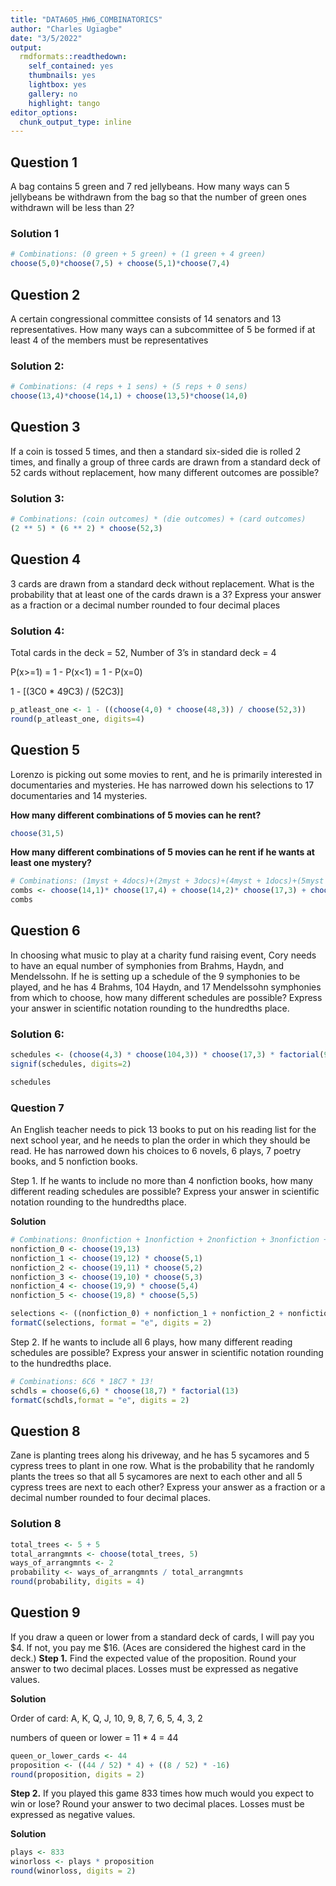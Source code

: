 ---
title: "DATA605_HW6_COMBINATORICS"
author: "Charles Ugiagbe"
date: "3/5/2022"
output:
  rmdformats::readthedown:
    self_contained: yes
    thumbnails: yes
    lightbox: yes
    gallery: no
    highlight: tango
editor_options: 
  chunk_output_type: inline
---

##    Question 1
A bag contains 5 green and 7 red jellybeans. How many ways can 5 jellybeans be withdrawn from the bag so that the number of green ones withdrawn will be less than 2?

###    Solution 1

```{r}
# Combinations: (0 green + 5 green) + (1 green + 4 green)
choose(5,0)*choose(7,5) + choose(5,1)*choose(7,4)
```


##    Question 2
A certain congressional committee consists of 14 senators and 13 representatives. How many ways can a subcommittee of 5 be formed if at least 4 of the members must be representatives

###    Solution 2:

```{r}
# Combinations: (4 reps + 1 sens) + (5 reps + 0 sens)
choose(13,4)*choose(14,1) + choose(13,5)*choose(14,0)
```

##    Question 3
If a coin is tossed 5 times, and then a standard six-sided die is rolled 2 times, and finally a group of three cards are drawn from a standard deck of 52 cards without replacement, how many different outcomes are possible?

###   Solution 3:

```{r}
# Combinations: (coin outcomes) * (die outcomes) + (card outcomes)
(2 ** 5) * (6 ** 2) * choose(52,3)
```

##    Question 4
3 cards are drawn from a standard deck without replacement. What is the probability that at least one of the cards drawn is a 3? Express your answer as a fraction or a decimal number rounded to four decimal places

###    Solution 4:

Total cards in the deck = 52, Number of 3's in standard deck = 4

P(x>=1) = 1 - P(x<1) = 1 - P(x=0)
 
1 - [(3C0 * 49C3) / (52C3)]

```{r}
p_atleast_one <- 1 - ((choose(4,0) * choose(48,3)) / choose(52,3))
round(p_atleast_one, digits=4)
```

##    Question 5

Lorenzo is picking out some movies to rent, and he is primarily interested in documentaries and mysteries. He has narrowed down his selections to 17 documentaries and 14 mysteries.

**How many different combinations of 5 movies can he rent?**
```{r}
choose(31,5)
```
**How many different combinations of 5 movies can he rent if he wants at least one mystery?**


```{r}
# Combinations: (1myst + 4docs)+(2myst + 3docs)+(4myst + 1docs)+(5myst + 0docs)
combs <- choose(14,1)* choose(17,4) + choose(14,2)* choose(17,3) + choose(14,3)* choose(17,2) + choose(14,5)* choose(17,0)
combs
```

##   Question 6
In choosing what music to play at a charity fund raising event, Cory needs to have an equal number of symphonies from Brahms, Haydn, and Mendelssohn. If he is setting up a schedule of the 9 symphonies to be played, and he has 4 Brahms, 104 Haydn, and 17 Mendelssohn symphonies from which to choose, how many different schedules are possible? Express your answer in scientific notation rounding to the hundredths place.

###    Solution 6:
```{r}
schedules <- (choose(4,3) * choose(104,3)) * choose(17,3) * factorial(9)
signif(schedules, digits=2)
```

```{r}
schedules
```

###   Question 7
An English teacher needs to pick 13 books to put on his reading list for the next school year, and he needs to plan the order in which they should be read. He has narrowed down his choices to 6 novels, 6 plays, 7 poetry books, and 5 nonfiction books.

Step 1.
If he wants to include no more than 4 nonfiction books, how many different reading schedules are possible? Express your answer in scientific notation rounding to the hundredths place.

**Solution**
```{r}
# Combinations: 0nonfiction + 1nonfiction + 2nonfiction + 3nonfiction + 4nonfiction
nonfiction_0 <- choose(19,13)
nonfiction_1 <- choose(19,12) * choose(5,1)
nonfiction_2 <- choose(19,11) * choose(5,2)
nonfiction_3 <- choose(19,10) * choose(5,3)
nonfiction_4 <- choose(19,9) * choose(5,4)
nonfiction_5 <- choose(19,8) * choose(5,5)

selections <- ((nonfiction_0) + nonfiction_1 + nonfiction_2 + nonfiction_3 + nonfiction_4 + nonfiction_5) * factorial(13)
formatC(selections, format = "e", digits = 2)
```

Step 2.
If he wants to include all 6 plays, how many different reading schedules are possible? Express your answer in scientific notation rounding to the hundredths place.

```{r}
# Combinations: 6C6 * 18C7 * 13!
schdls = choose(6,6) * choose(18,7) * factorial(13)
formatC(schdls,format = "e", digits = 2)
```

##   Question 8

Zane is planting trees along his driveway, and he has 5 sycamores and 5 cypress trees to plant in one row. What is the probability that he randomly plants the trees so that all 5 sycamores are next to each other and all 5 cypress trees are next to each other?
Express your answer as a fraction or a decimal number rounded to four decimal places.


###   Solution 8
```{r}
total_trees <- 5 + 5
total_arrangmnts <- choose(total_trees, 5)
ways_of_arrangmnts <- 2
probability <- ways_of_arrangmnts / total_arrangmnts
round(probability, digits = 4)
```

##    Question 9

If you draw a queen or lower from a standard deck of cards, I will pay you $4. If not, you pay me $16. (Aces are considered the highest card in the deck.)
**Step 1.**
Find the expected value of the proposition. Round your answer to two decimal places. Losses must be expressed as negative values.

**Solution**

Order of card: A, K, Q, J, 10, 9, 8, 7, 6, 5, 4, 3, 2

numbers of queen or lower = 11 * 4 = 44
```{r}
queen_or_lower_cards <- 44
proposition <- ((44 / 52) * 4) + ((8 / 52) * -16)
round(proposition, digits = 2)
```

**Step 2.**
If you played this game 833 times how much would you expect to win or lose? Round your answer to two decimal places. Losses must be expressed as negative values.

**Solution**
```{r}
plays <- 833
winorloss <- plays * proposition
round(winorloss, digits = 2)
```

